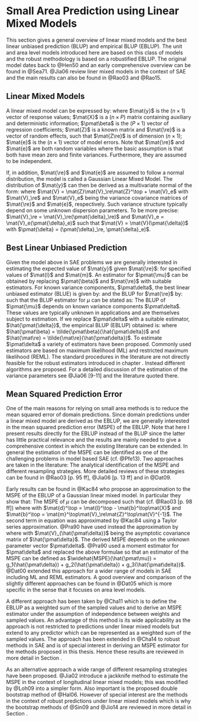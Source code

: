 # Small Area Prediction using Linear Mixed Models
\label{sec:blup}
This section gives a general overview of linear mixed models and the best linear
unbiased prediction (BLUP) and empirical BLUP (EBLUP). The unit and area level
models introduced here are based on this class of models and the robust
methodology is based on a robustified EBLUP. The original model dates back to
@Hen50 and an early comprehensive overview can be found in @Sea71. @Jia06 review
liner mixed models in the context of SAE and the main results can also be found
in @Rao03 and
@Rao15.

## Linear Mixed Models

A linear mixed model can be expressed by:
\empty{
\begin{align}
\label{eq:lmm}
\mat{y} = \mat{X}\pmat{\beta} + \mat{Z}\mat{\re} + \mat{e}
\end{align}
}where
$\mat{y}$ is the $(n \times 1)$ vector of response values; $\mat{X}$ is a
$(n \times P)$ matrix containing auxiliary and deterministic information;
$\pmat\beta$ is the $(P \times 1)$ vector of regression coefficients; $\mat{Z}$ is a
known matrix and $\mat{\re}$ is a vector of random effects, such that $\mat{Z\re}$ is
of dimension $(n \times 1)$; $\mat{e}$ is the $(n \times 1)$ vector of model
errors. Note that $\mat{\re}$ and $\mat{e}$ are both random variables where the
basic assumption is that both have mean zero and finite variances. Furthermore,
they are assumed to be independent.

If, in addition, $\mat{\re}$ and $\mat{e}$ are assumed to follow a normal
distribution, the model is called a Gaussian Linear Mixed Model. The
distribution of $\mat{y}$ can then be derived as a multivariate normal of the form:
\empty{
\begin{align*}
\mat{y} &\sim \Distr{N}\Paran{\mat{X}\pmat{\beta}, \mat{V}} \\
\mat{y} | \mat{\re} &\sim \Distr{N}\Paran{\mat{X}\pmat{\beta} + \mat{Z}\mat{\re}, \mat{V}_e}
\end{align*}
}where
$\mat{V} = \mat{Z}\mat{V}_\re\mat{Z}^\top + \mat{V}_e$ with $\mat{V}_\re$
and $\mat{V}_e$ being the variance covariance matrices of $\mat{\re}$ and
$\mat{e}$, respectively. Such variance structure typically depend on some unknown
dispersion parameters. To be more precise: $\mat{V}_\re =
\mat{V}_\re(\pmat{\delta}_\re)$ and $\mat{V}_e = \mat{V}_e(\pmat{\delta}_e)$ such that
$\mat{V} = \mat{V}(\pmat{\delta})$ with $\pmat{\delta} = (\pmat{\delta}_\re, \pmat{\delta}_e)$.

## Best Linear Unbiased Prediction

Given the model \eq{eq:lmm} above in SAE problems we are generally interested in
estimating the expected value of $\mat{y}$ given $\mat{\re}$:
\empty{
\begin{align*}
\pmat{\mu} = \mat{l}^\top \pmat{\beta} + \mat{m}^\top \mat{\re}
\end{align*}
}for specified values of $\mat{l}$ and $\mat{m}$. An estimator for $\pmat{\mu}$ can be
obtained by replacing $\pmat{\beta}$ and $\mat{\re}$ with suitable estimators. For known
variance components, $\pmat\delta$, the best linear unbiased estimator (BLUE) is given by:
\empty{
\begin{align}
\label{eq:blue}
\tilde{\pmat{\beta}} = \tilde{\pmat{\beta}}(\pmat{\delta}) = \Paran{\mat{X}^\top \mat{V}^{-1}\mat{X}}^{-1} \mat{X}^\top \mat{V}^{-1}\mat{y}
\end{align}
}and the BLUP for $\mat{\re}$ by:
\empty{
\begin{align}
\label{eq:blupre}
\tilde{\mat{\re}} = \tilde{\mat{\re}}(\pmat{\delta}) = \mat{V}_\re\mat{Z}^\top\mat{V}^{-1}\Paran{\mat{y} - \mat{X}\tilde{\pmat{\beta}}}
\end{align}
}such that the BLUP estimator for $\mu$ can be stated as:
\empty{
\begin{align}
\label{eq:blup}
\tilde{\pmat{\mu}} = \tilde{\pmat{\mu}}(\pmat{\delta}) = \mat{l}^\top \tilde{\pmat{\beta}} + \mat{m}^\top \tilde{\mat{\re}}.
\end{align}
}The BLUP \eq{eq:blup} of $\pmat{\mu}$ depends on known variance components $\pmat\delta$.
These values are typically unknown in applications and are themselves subject to
estimation. If we replace $\pmat\delta$ with a suitable estimator, $\hat{\pmat{\delta}}$, 
the empirical BLUP (EBLUP) obtained is:
\empty{
\begin{align}
\label{eq:eblup}
\hat{\pmat\mu} = \hat{\pmat\mu}(\hat{\pmat\delta}) = \mat{l}^\top \hat{\pmat\beta} + \mat{m}^\top \hat{\mat{\re}}
\end{align}
}where $\hat{\pmat\beta} = \tilde{\pmat\beta}(\hat{\pmat\delta})$ and $\hat{\mat\re} = 
\tilde{\mat\re}(\hat{\pmat\delta})$. To estimate $\pmat\delta$ a variety of estimators have
been proposed. Commonly used estimators are based on maximum likelihood (ML) and
restricted maximum likelihood (REML). The standard procedures in the literature 
are not directly feasible for the robust estimators introduced in chapter 
\ref{chap:rfh}. Instead different algorithms are proposed. For a detailed 
discussion of the estimation of the variance parameters see @Jia06[9-11] and the
literature quoted there.

## Mean Squared Prediction Error
\label{sec:eblup_mspe}
One of the main reasons for relying on small area methods is to reduce the mean 
squared error of domain predictions. Since domain predictions under a linear 
mixed model are derived as the EBLUP, we are generally interested in the mean 
squared prediction error (MSPE) of the EBLUP. Note that here I present results
directly for the EBLUP instead of the BLUP since the latter has little practical
relevance and the results are mainly needed to give a comprehensive context in 
which the existing literature can be extended. In general the estimation of the 
MSPE can be identified as one of the challenging problems in model based SAE
(cf. @Pfe13). Two approaches are taken in the literature: The analytical 
identification of the MSPE and different resampling strategies. More detailed 
reviews of these strategies can be found in @Rao03[p. 95 ff], @Jia06[p. 13 ff]
and in @Dat09.

Early results can be found in @Kac84 who propose an approximation to the MSPE
of the EBLUP of a Gaussian linear mixed model. In particular they show that:
\empty{
\begin{align}
\label{eq:mspe_eblup}
MSPE(\hat{\pmat\mu}) = MSPE(\pmat\mu) + \Exp{E}\Paran{\hat{\pmat\mu} - \pmat\mu}^2.
\end{align}
}The MSPE of $\mu$ can be decomposed such that
\empty{
\begin{align*}
MSPE(\pmat\mu) &= g_1(\pmat\delta) + g_2(\pmat\delta)
\end{align*}
}(cf. @Rao03[p. 98 ff]) where
\empty{
\begin{align*}
g_1(\pmat\delta) &= \mat{m}^\top\Paran{\mat{V}_\re - \mat{V}_\re\mat{Z}^\top\mat{V}^{-1}\mat{Z}\mat{V}_\re}\mat{m}\\
g_2(\pmat\delta) &= \mat{d}^\top \Paran{\mat{X}^\top\mat{V}^{-1}\mat{X}} \mat{d}
\end{align*}
}with $\mat{d}^\top = \mat{l}^\top - \mat{b}^\top\mat{X}$ and $\mat{b}^\top =
\mat{m}^\top\mat{V}_\re\mat{Z}^\top\mat{V}^{-1}$. The second term in equation
\eq{eq:mspe_eblup} was approximated by @Kac84 using a Taylor series
approximation. @Pra90 have used instead the approximation by
\empty{
\begin{align*}
\Exp{E}\Paran{\hat{\pmat\mu} - \pmat\mu}^2 &\approx g_3(\pmat\delta) \\
\end{align*}
}where
\empty{
\begin{align*}
g_3(\pmat\delta) &= \tr\Paran{\frac{\partial \mat{b}^\top}{\partial \pmat\delta} \mat{V}\Paran{\frac{\partial \mat{b}^\top}{\partial \pmat\delta}}\mat{V}_{\hat{\pmat\delta}}}
\end{align*}
}with $\mat{V}_{\hat{\pmat\delta}}$ being the asymptotic covariance matrix of 
$\hat{\pmat\delta}$. The derived MSPE depends on the unknown parameter vector 
$\pmat\delta$. @Pra90 used a moment estimator for $\pmat\delta$ and replaced the
above formulae so that an estimator of the MSPE can be defined as 
$\widehat{MSPE}(\hat{\pmat\mu}) = g_1(\hat{\pmat\delta}) +
g_2(\hat{\pmat\delta}) + g_3(\hat{\pmat\delta})$. @Dat00 extended this approach
for a wider range of models in SAE including ML and REML estimators. A good
overview and comparison of the slightly different approaches can be found in
@Dat05 which is more specific in the sense that it focuses on area level models.

A different approach has been taken by @Cha11 which is to define the EBLUP as a
weighted sum of the sampled values and to derive an MSPE estimator under the
assumption of independence between weights and sampled values. An advantage of
this method is its wide applicability as the approach is not restricted to
predictions under linear mixed models but extend to any predictor which can be
represented as a weighted sum of the sampled values. The approach has been extended in
@Cha14 to robust methods in SAE and is of special interest in deriving an MSPE
estimator for the methods proposed in this thesis. Hence these results are
reviewed in more detail in Section \ref{sec:theory_sae_robust_mspe}.

As an alternative approach  a wide range of different resampling strategies have been
proposed. @Jia02 introduce a jackknife method to estimate the MSPE in the
context of longitudinal linear mixed models; this was modified by @Loh09 into a
simpler form. Also important is the proposed double bootstrap method of
@Hal06. However of special interest are the methods in the context of robust 
predictions under linear mixed models which is why the bootstrap methods of
@Sin09 and @Jio14 are reviewed in more detail in Section 
  \ref{sec:theory_sae_robust_bootstrap}.
